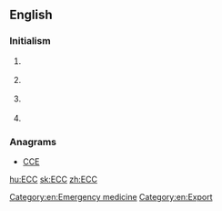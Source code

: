 ==English==

===Initialism===
{{en-initialism}}

# {{computing}} {{initialism of|[[error]] [[correcting]] [[code]]}}
# {{cryptography}} {{initialism of|[[elliptic]] [[curve]] [[cryptography]]}}
# {{legal}} {{initialism of|[[export]] [[ control]] and [[customs]]}}
# {{medicine}} {{initialism of|w:Emergency cardiovascular care|emergency cardiovascular care}}

[[Category:en:Emergency medicine]]
[[Category:en:Export]]

===Anagrams===
* [[CCE#English|CCE]]

[[hu:ECC]]
[[sk:ECC]]
[[zh:ECC]]